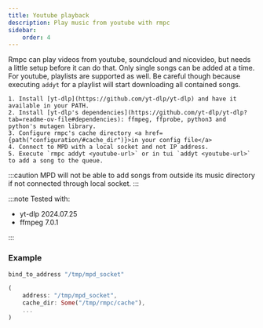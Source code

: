 ```yaml
---
title: Youtube playback
description: Play music from youtube with rmpc
sidebar:
    order: 4
---
```



Rmpc can play videos from youtube, soundcloud and nicovideo, but needs a little setup before it
can do that. Only single songs can be added at a time.
For youtube, playlists are supported as well. Be careful though because executing `addyt` for
a playlist will start downloading all contained songs.

<Steps>

    1. Install [yt-dlp](https://github.com/yt-dlp/yt-dlp) and have it available in your PATH.
    2. Install [yt-dlp's dependencies](https://github.com/yt-dlp/yt-dlp?tab=readme-ov-file#dependencies): ffmpeg, ffprobe, python3 and python's mutagen library.
    3. Configure rmpc's cache directory <a href={path("configuration/#cache_dir")}>in your config file</a>
    4. Connect to MPD with a local socket and not IP address.
    5. Execute `rmpc addyt <youtube-url>` or in tui `addyt <youtube-url>` to add a song to the queue.

</Steps>

:::caution
MPD will not be able to add songs from outside its music directory if not connected through local socket.
:::

:::note
Tested with:

- yt-dlp 2024.07.25
- ffmpeg 7.0.1

:::

### Example

```bash title=mpd.conf frame=terminal
bind_to_address "/tmp/mpd_socket"
```

```rust title=rmpc/config.ron frame=terminal
(
    address: "/tmp/mpd_socket",
    cache_dir: Some("/tmp/rmpc/cache"),
    ...
)

```
